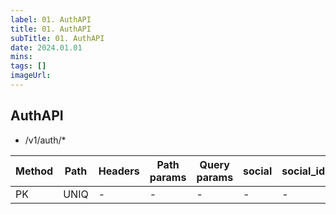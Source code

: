 ```yaml
---
label: 01. AuthAPI
title: 01. AuthAPI
subTitle: 01. AuthAPI
date: 2024.01.01
mins: 
tags: []
imageUrl:
---
```


## AuthAPI

- /v1/auth/* 

| Method | Path | Headers | Path params | Query params | social | social_id | admin |
|--------|------|---------|-------------|--------------|--------|-----------|-------|
| PK | UNIQ  | -        | -    | -      | -      | -         | -     |